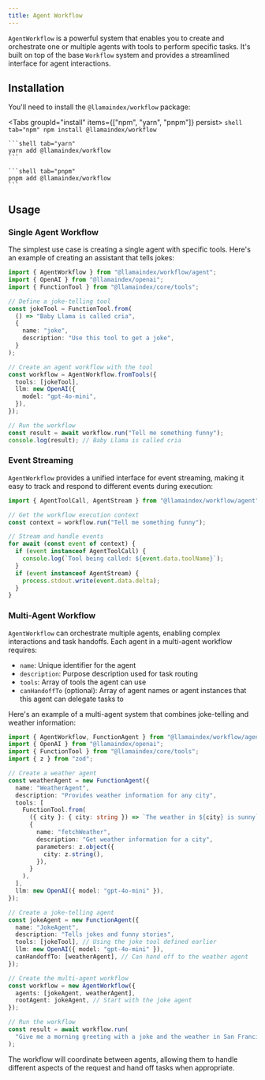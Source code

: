 ```yaml
---
title: Agent Workflow
---
```



`AgentWorkflow` is a powerful system that enables you to create and orchestrate one or multiple agents with tools to perform specific tasks. It's built on top of the base `Workflow` system and provides a streamlined interface for agent interactions.

## Installation

You'll need to install the `@llamaindex/workflow` package:

<Tabs groupId="install" items={["npm", "yarn", "pnpm"]} persist>
	```shell tab="npm"
	npm install @llamaindex/workflow
	```

	```shell tab="yarn"
	yarn add @llamaindex/workflow
	```

	```shell tab="pnpm"
	pnpm add @llamaindex/workflow
	```
</Tabs>

## Usage

### Single Agent Workflow

The simplest use case is creating a single agent with specific tools. Here's an example of creating an assistant that tells jokes:

```typescript
import { AgentWorkflow } from "@llamaindex/workflow/agent";
import { OpenAI } from "@llamaindex/openai";
import { FunctionTool } from "@llamaindex/core/tools";

// Define a joke-telling tool
const jokeTool = FunctionTool.from(
  () => "Baby Llama is called cria",
  {
    name: "joke",
    description: "Use this tool to get a joke",
  }
);

// Create an agent workflow with the tool
const workflow = AgentWorkflow.fromTools({
  tools: [jokeTool],
  llm: new OpenAI({
    model: "gpt-4o-mini",
  }),
});

// Run the workflow
const result = await workflow.run("Tell me something funny");
console.log(result); // Baby Llama is called cria
```

### Event Streaming

`AgentWorkflow` provides a unified interface for event streaming, making it easy to track and respond to different events during execution:

```typescript
import { AgentToolCall, AgentStream } from "@llamaindex/workflow/agent";

// Get the workflow execution context
const context = workflow.run("Tell me something funny");

// Stream and handle events
for await (const event of context) {
  if (event instanceof AgentToolCall) {
    console.log(`Tool being called: ${event.data.toolName}`);
  }
  if (event instanceof AgentStream) {
    process.stdout.write(event.data.delta);
  }
}
```

### Multi-Agent Workflow

`AgentWorkflow` can orchestrate multiple agents, enabling complex interactions and task handoffs. Each agent in a multi-agent workflow requires:

- `name`: Unique identifier for the agent
- `description`: Purpose description used for task routing
- `tools`: Array of tools the agent can use
- `canHandoffTo` (optional): Array of agent names or agent instances that this agent can delegate tasks to

Here's an example of a multi-agent system that combines joke-telling and weather information:

```typescript
import { AgentWorkflow, FunctionAgent } from "@llamaindex/workflow/agent";
import { OpenAI } from "@llamaindex/openai";
import { FunctionTool } from "@llamaindex/core/tools";
import { z } from "zod";

// Create a weather agent
const weatherAgent = new FunctionAgent({
  name: "WeatherAgent",
  description: "Provides weather information for any city",
  tools: [
    FunctionTool.from(
      ({ city }: { city: string }) => `The weather in ${city} is sunny`,
      {
        name: "fetchWeather",
        description: "Get weather information for a city",
        parameters: z.object({
          city: z.string(),
        }),
      }
    ),
  ],
  llm: new OpenAI({ model: "gpt-4o-mini" }),
});

// Create a joke-telling agent
const jokeAgent = new FunctionAgent({
  name: "JokeAgent",
  description: "Tells jokes and funny stories",
  tools: [jokeTool], // Using the joke tool defined earlier
  llm: new OpenAI({ model: "gpt-4o-mini" }),
  canHandoffTo: [weatherAgent], // Can hand off to the weather agent
});

// Create the multi-agent workflow
const workflow = new AgentWorkflow({
  agents: [jokeAgent, weatherAgent],
  rootAgent: jokeAgent, // Start with the joke agent
});

// Run the workflow
const result = await workflow.run(
  "Give me a morning greeting with a joke and the weather in San Francisco"
);
```

The workflow will coordinate between agents, allowing them to handle different aspects of the request and hand off tasks when appropriate.

